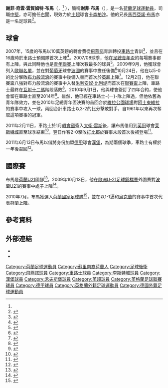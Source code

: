 {{noteta|G1=足球|G2=英超|G3=uefa|G4=德甲
|T=zh-hans:杰弗里·布鲁马;zh-hk:謝菲·布馬;zh-tw:傑弗里·布魯馬;
|1=zh-hans:杰弗里·凯文·范贺姆特·布鲁马;zh-hk:謝菲·奇雲·雲賀姆特·布馬;zh-tw:傑弗里·凱文·范賀姆特·布魯馬;
|2=zh-hans:布鲁马;zh-hk:布馬;zh-tw:布魯馬;
|3=zh-hans:儒利亚诺·贝莱蒂;zh-hk:朱利安奴·比列堤;zh-tw:儒利亞諾·貝萊蒂;
|4=zh-hans:杰弗里;zh-hk:謝菲;zh-tw:傑弗里;
}}
{{Infobox Football biography 2
| playername          = 謝菲·布馬<br>''Jeffrey Bruma''
| image               = [[File:PSV_Eindhoven,_Teamcamp_Bad_Erlach,_July_2014_(079).jpg|250px]]
| fullname            = Jeffrey Kevin van Homoet Bruma<ref>{{en}}{{cite news|title=Premier League clubs submit squad lists|url=http://www.premierleague.com/page/Headlines/0,,12306~2142220,00.html|work=premierleague.com|publisher=Premier League|date=2010-09-01|accessdate=2010-09-01|deadurl=yes|archiveurl=https://web.archive.org/web/20100904034333/http://www.premierleague.com/page/Headlines/0%2C%2C12306~2142220%2C00.html|archivedate=2010-09-04}}</ref>
| dateofbirth         = {{birth date and age|1991|11|13|df=y}}
| cityofbirth         = [[鹿特丹|鹿特丹]]
| countryofbirth      = [[荷蘭|荷蘭]]
| height              = {{height|m=1.86}}<ref>{{en}}{{cite web|url=http://soccernet.espn.go.com/players/stats?id=140073&cc=5739|title=Jeffrey Bruma|publisher=ESPNsoccernet|accessdate=26 October 2009|archive-date=2009-12-09|archive-url=https://web.archive.org/web/20091209003608/http://soccernet.espn.go.com/players/stats?id=140073&cc=5739|dead-url=no}}</ref>
| position            = [[中堅|中堅]]、[[右閘|右閘]]
| currentclub         = [[卡森柏沙體育會|卡森柏沙]]
| clubnumber          = 5
| youthyears1         = 2006–2007 
| youthclubs1         = [[飛燕諾|飛燕諾]]
| youthyears2         = 2007–2009 
| youthclubs2         = [[切尔西足球俱乐部|車路士]]
| years1              = 2009–2013 | clubs1 = [[切尔西足球俱乐部|切尔西]]                         | caps1 = 4  | goals1 = 0
| years2              = 2011      | clubs2 = → [[莱斯特城足球俱乐部|莱斯特城]]  | caps2 = 11 | goals2 = 2
| years3              = 2011–2013 | clubs3 = → [[汉堡体育俱乐部|汉堡]]                        | caps3 = 40 | goals3 = 3
| years4              = 2011–2013 | clubs4 = → [[汉堡体育俱乐部|汉堡II]]                     | caps4 = 3  | goals4 = 1
| years5              = 2013–2016 | clubs5 = [[PSV燕豪芬|PSV燕豪芬]]                            | caps5 = 94 | goals5 = 7
| years6              = 2016–2021  | clubs6 = [[沃尔夫斯堡足球俱乐部|沃尔夫斯堡]]                                   | caps6 = 40 | goals6 = 1
| years7              = 2019 | clubs7 = → [[沙尔克04|沙尔克04]]                     | caps7 = 9  | goals7 = 0
| years8              = 2020 | clubs8 = → [[美因茨05足球俱乐部|緬恩斯]]                     | caps8 = 8  | goals8 = 0
| years9              = 2021–  | clubs9 = [[卡森柏沙體育會|卡森柏沙]]                                   | caps9 = 4 | goals9 = 0
| nationalyears1      = 2008–2009 
| nationalteam1       = [[荷蘭19歲以下國家足球隊|荷蘭U19]]
| nationalcaps1       = 7 
| nationalgoals1      = 0
| nationalyears2      = 2009–2013 
| nationalteam2       = [[荷蘭21歲以下國家足球隊|荷蘭U21]] 
| nationalcaps2       = 19 
| nationalgoals2      = 0
| nationalyears3      = 2010–2016 
| nationalteam3       = [[荷蘭國家足球隊|荷蘭]]              
| nationalcaps3       = 25
| nationalgoals3      = 1
| pcupdate            = 2021年9月11日 07:55 (UTC)
| ntupdate            = 2016年11月13日 00:58 (UTC)
}}

'''謝菲·奇雲·雲賀姆特·布馬'''（{{lang-nl|'''Jeffrey Kevin van Homoet Bruma'''}}，{{bd|1991年|11月13日|catIdx=Bruma, Jeffrey}}<ref name="Profile"/> ），簡稱'''謝菲·布馬'''（{{lang-nl|'''Jeffrey Bruma'''}}），是一名[[荷蘭|荷蘭]][[足球|足球]][[運動員|運動員]]，司職[[中堅|中堅]]，亦可擔任[[右閘|右閘]]，現效力於[[土超|土超]]球會[[卡森柏沙體育會|卡森柏沙]]。他的兄長[[馬西亞諾·布馬|馬西亞諾·布馬]]亦是一名足球員<ref>{{en}}{{cite web|url=http://www.chelseafc.com/matchreport/barnsley-1-chelsea-0-20080308_2249014_43357|title=Barnsley 1 – 0 Chelsea|date=8 March 2008|publisher=Chelsea F.C.|accessdate=25 October 2009}}{{dead link|date=2018年4月 |bot=InternetArchiveBot |fix-attempted=yes }}</ref>。

==球會==
2007年，15歲的布馬以10萬英鎊的轉會費從[[飛燕諾|飛燕諾]]青訓轉投[[車路士足球會|車路士]]青訓<ref name="Mirror">{{en}}{{cite web|url=http://www.mirror.co.uk/sport-old/football/2008/04/16/fa-youth-cup-final-how-the-teams-line-up-115875-20384517/|title=FA Youth Cup Final: How the teams line up|date=16 April 2008|newspaper=Daily Mirror|accessdate=26 October 2009|archive-date=2011-06-06|archive-url=https://web.archive.org/web/20110606025243/http://www.mirror.co.uk/sport-old/football/2008/04/16/fa-youth-cup-final-how-the-teams-line-up-115875-20384517/|dead-url=no}}</ref>，並且在16歲時於車路士預備隊首次上陣<ref name="Prospects">{{en}}{{cite web|url=http://footballprospects.wordpress.com/the-prospects/jeffrey-bruma/|title=The Prospects: Jeffrey Bruma|publisher=footballprospects.wordpress.com|date=24 October 2009|accessdate=24 October 2009|archive-date=2011-07-18|archive-url=https://web.archive.org/web/20110718095950/http://footballprospects.wordpress.com/the-prospects/jeffrey-bruma/|dead-url=no}}</ref>。2007/08球季，他在[[英格蘭足總青年盃|足總青年盃]]的每場賽事都有上陣，與此同時他也是[[英格蘭足球青年聯賽|青年聯賽]]上陣次數最多的球員<ref name="Profile">{{en}}{{cite web|url=http://www.chelseafc.com/page/TheReservesProfiles/0,,10268~900394,00.html|title=Jeffrey Bruma|publisher=Chelsea F.C.|date=25 October 2009|accessdate=24 October 2009|deadurl=yes|archiveurl=https://web.archive.org/web/20120206193657/http://www.chelseafc.com/page/TheReservesProfiles/0%2C%2C10268~900394%2C00.html|archivedate=2012年2月6日}}</ref>。2009年9月，他獲球會列入[[2009/10赛季欧洲冠军联赛|歐聯名單]]，並在對[[葡萄牙|葡萄牙]]球會[[波圖足球會|波圖]]的賽事中擔任後備<ref>{{en}}{{cite web|url=http://www.uefa.com/competitions/ucl/fixturesresults/round=2000028/match=2000378/report=lu.html|title=Chelsea 1 – 0 Porto (Lineups)|publisher=UEFA|accessdate=25 October 2009|archive-date=2010-01-26|archive-url=https://web.archive.org/web/20100126193207/http://www.uefa.com/competitions/ucl/fixturesresults/round=2000028/match=2000378/report=lu.html|dead-url=no}}</ref>10月24日，他在以5-0的比分擊敗[[布力般流浪足球會|布力般流浪]]的賽事中後備入替而首次於[[英格蘭足球超級聯賽|英超]]上陣<ref>{{en}}{{cite news|url=http://news.bbc.co.uk/sport1/hi/football/eng_prem/8318512.stm|title=Chelsea   5 – 0   Blackburn|publisher=BBC Sport|date=24 October 2009|accessdate=24 October 2009|archive-date=2009-10-26|archive-url=https://web.archive.org/web/20091026070006/http://news.bbc.co.uk/sport1/hi/football/eng_prem/8318512.stm|dead-url=no}}</ref>。12月2日，他在聯賽盃八強對布力般流浪的賽事中入替[[朱利安奴·比列堤|朱利安奴·比列堤]]而首次在[[英格蘭聯賽盃|聯賽盃]]上陣，車路士最終在[[互射十二碼|互射十二碼]]階段落敗<ref>{{en}}{{cite news|url=http://news.bbc.co.uk/sport1/hi/football/league_cup/8387299.stm|title=Blackburn   3 – 3   Chelsea|publisher=BBC Sport|accessdate=1 January 2010|date=2 December 2009|archive-date=2019-09-12|archive-url=https://web.archive.org/web/20190912235029/http://news.bbc.co.uk/sport2/hi/football/league_cup/8387299.stm|dead-url=no}}</ref>。2010年9月1日，他與球會簽訂了四年合約，使他會留在車路士直至2014年<ref>{{en}}{{cite web |url=http://www.chelseafc.com/page/LatestNews/0,,10268~2141953,00.html |title=存档副本 |accessdate=2010-09-02 |deadurl=yes |archiveurl=https://web.archive.org/web/20100902055537/http://www.chelseafc.com/page/LatestNews/0,,10268~2141953,00.html |archivedate=2010-09-02 }}</ref>。雖然，他已經在車路士-{一}-隊上陣過，但他依舊為青年隊效力，並在2010年足總青年盃決賽的首回合於[[維拉公園球場|維拉公園球場]]對[[阿士東維拉足球會|阿士東維拉]]的賽事中攻入一球，兩回合計車路士以3-2的比分擊敗對手，自1961年以來再次奪取這項賽事的冠軍。

2011年2月11日，車路士於1月[[轉會窗|轉會窗]]簽入[[大衛·雷斯|大衛·雷斯]]後，讓布馬借用到[[英冠|英冠]]球會[[莱斯特城足球俱乐部|莱斯特城]]直至球季結束<ref>{{cite news |language=en |url=http://news.bbc.co.uk/sport2/hi/football/teams/l/leicester_city/9391543.stm |title=Leicester City snap up Chelsea's Jeffrey Bruma |publisher=''[[BBC_Sport|BBC Sport]]'' |date=2011-02-11 |accessdate=2011-02-12 |archive-date=2011-02-11 |archive-url=https://web.archive.org/web/20110211064802/http://news.bbc.co.uk/sport2/hi/football/teams/l/leicester_city/9391543.stm |dead-url=no }}</ref>，翌日作客2-0擊敗[[德比郡足球俱乐部|打比郡]]於賽事末段首次後補登場<ref>{{cite news |language=en |url=http://news.bbc.co.uk/sport2/hi/football/eng_div_1/9390030.stm |title=Derby 0-2 Leicester |publisher=''[[BBC_Sport|BBC Sport]]'' |date=2011-02-12 |accessdate=2011-02-14 |archive-date=2011-02-14 |archive-url=https://web.archive.org/web/20110214164932/http://news.bbc.co.uk/sport2/hi/football/eng_div_1/9390030.stm |dead-url=no }}</ref>。

2011年6月13日布馬以借將身份加盟[[德甲|德甲]]球會[[汉堡体育俱乐部|漢堡]]，為期兩個球季，車路士有權於一年後召回<ref>{{cite news |language=en |url=http://www.skysports.com/story/0,19528,11661_6988718,00.html |title=Bruma agrees Hamburg loan |publisher=''Sky Sports'' |date=2011-06-13 |accessdate=2011-06-14 |archive-date=2011-06-17 |archive-url=https://web.archive.org/web/20110617033207/http://www.skysports.com/story/0,19528,11661_6988718,00.html |dead-url=no }}</ref>。

==國際賽==
布馬是[[荷蘭21歲以下國家足球隊|荷蘭U21]]國腳<ref>{{en}}{{cite web|url=http://www.goal.com/en-gb/news/2603/chelsea-special/2009/09/15/1502198/alex-dimonds-chelsea-report-just-who-are-blues-newcomers|title=Alex Dimond's Chelsea Report: Just who are Blues newcomers Hutchinson, Bruma and Borini?|last=Dimond|first=Alex|date=15 September 2009|publisher=Goal.com|accessdate=26 October 2009|archive-date=2010-01-06|archive-url=https://web.archive.org/web/20100106192119/http://www.goal.com/en-gb/news/2603/chelsea-special/2009/09/15/1502198/alex-dimonds-chelsea-report-just-who-are-blues-newcomers|dead-url=no}}</ref>。2009年10月13日，他在[[歐洲U-21足球錦標賽|歐洲U-21足球錦標賽]]外圍賽對[[波蘭21歲以下國家足球隊|波蘭U21]]的賽事中處子上陣<ref>{{en}}{{cite web|url=http://www.uefa.com/competitions/under21/fixturesresults/round=2000006/match=2000118/report=lu.html|title=Poland    0 – 4   Netherlands|publisher=UEFA|date=13 October 2009 |accessdate=24 October 2009}}</ref>。

2010年7月，布馬獲選入[[荷蘭國家足球隊|荷蘭國家足球隊]]<ref>{{en}}{{cite web|url=http://www.chelseafc.com/page/LatestNews/0,,10268~2104911,00.html|title=Bruma in full Dutch squad|publisher=Chelsea F.C.|date=28 July 2010|accessdate=29 July 2010|deadurl=yes|archiveurl=https://web.archive.org/web/20100729181046/http://www.chelseafc.com/page/LatestNews/0,,10268~2104911,00.html|archivedate=2010年7月29日}}</ref>，並在以1-1逼和[[烏克蘭國家足球隊|烏克蘭]]的賽事中首次代表荷蘭上陣。

==參考資料==
{{reflist}}

==外部連結==
{{Commonscat|Jeffrey Bruma}}
* {{soccerbase|id=52227|name=謝菲·布馬}}{{en}}
* {{fussballdaten|id=brumajeffrey|name=謝菲·布馬}}

{{DEFAULTSORT:Bruma, Jeffery}}
[[Category:荷蘭足球運動員|Category:荷蘭足球運動員]]
[[Category:蘇里南裔荷蘭人|Category:蘇里南裔荷蘭人]]
[[Category:足球後衛|Category:足球後衛]]
[[Category:飛燕諾球員|Category:飛燕諾球員]]
[[Category:車路士球員|Category:車路士球員]]
[[Category:李斯特城球員|Category:李斯特城球員]]
[[Category:漢堡球員|Category:漢堡球員]]
[[Category:禾夫斯堡球員|Category:禾夫斯堡球員]]
[[Category:英超球員|Category:英超球員]]
[[Category:英格蘭足球聯賽球員|Category:英格蘭足球聯賽球員]]
[[Category:德甲球員|Category:德甲球員]]
[[Category:英格蘭外籍足球運動員|Category:英格蘭外籍足球運動員]]
[[Category:德國外籍足球運動員|Category:德國外籍足球運動員]]